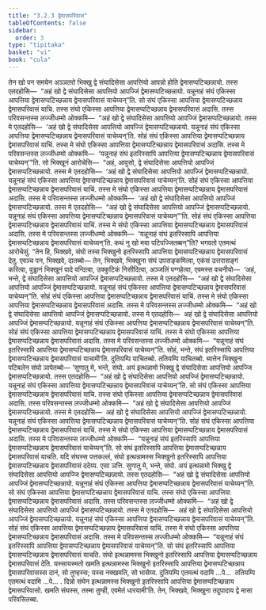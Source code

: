 ```yaml
---
title: "3.2.3 द्वेमासपरिवास"
tableOfContents: false
sidebar:
  order: 3
type: "tipitaka"
basket: "vi"
book: "cula"
---
```



<DynamicBreadcrumb />

<Division number="138" book="cula">

<Paragraph number="627" book="cula">
तेन खो पन समयेन अञ्ञतरो भिक्खु द्वे संघादिसेसा आपत्तियो आपन्नो होति द्वेमासप्पटिच्छन्नायो. तस्स एतदहोसि—  “अहं खो द्वे संघादिसेसा आपत्तियो आपज्जिं द्वेमासप्पटिच्छन्नायो. यन्नूनाहं संघं एकिस्सा आपत्तिया द्वेमासप्पटिच्छन्नाय द्वेमासपरिवासं याचेय्यन्”ति. सो संघं एकिस्सा आपत्तिया द्वेमासप्पटिच्छन्नाय द्वेमासपरिवासं याचि. तस्स संघो एकिस्सा आपत्तिया द्वेमासप्पटिच्छन्नाय द्वेमासपरिवासं अदासि. तस्स परिवसन्तस्स लज्जीधम्मो ओक्कमि—  “अहं खो द्वे संघादिसेसा आपत्तियो आपज्जिं द्वेमासप्पटिच्छन्नायो. तस्स मे एतदहोसि—  ‘अहं खो द्वे संघादिसेसा आपत्तियो आपज्जिं द्वेमासप्पटिच्छन्नायो. यन्नूनाहं संघं एकिस्सा आपत्तिया द्वेमासप्पटिच्छन्नाय द्वेमासपरिवासं याचेय्यन्’ति. सोहं संघं एकिस्सा आपत्तिया द्वेमासप्पटिच्छन्नाय द्वेमासपरिवासं याचिं. तस्स मे संघो एकिस्सा आपत्तिया द्वेमासप्पटिच्छन्नाय द्वेमासपरिवासं अदासि. तस्स मे परिवसन्तस्स लज्जीधम्मो ओक्कमि—  ‘यन्नूनाहं संघं इतरिस्सापि आपत्तिया द्वेमासप्पटिच्छन्नाय द्वेमासपरिवासं याचेय्यन्’”ति.
</Paragraph>

<Paragraph number="628" book="cula">
सो भिक्खूनं आरोचेसि—  “अहं, आवुसो, द्वे संघादिसेसा आपत्तियो आपज्जिं द्वेमासप्पटिच्छन्नायो. तस्स मे एतदहोसि—  ‘अहं खो द्वे संघादिसेसा आपत्तियो आपज्जिं द्वेमासप्पटिच्छन्नायो. यन्नूनाहं संघं एकिस्सा आपत्तिया द्वेमासप्पटिच्छन्नाय द्वेमासपरिवासं याचेय्यन्’ति. सोहं संघं एकिस्सा आपत्तिया द्वेमासप्पटिच्छन्नाय द्वेमासपरिवासं याचिं. तस्स मे संघो एकिस्सा आपत्तिया द्वेमासप्पटिच्छन्नाय द्वेमासपरिवासं अदासि. तस्स मे परिवसन्तस्स लज्जीधम्मो ओक्कमि—  ‘अहं खो द्वे संघादिसेसा आपत्तियो आपज्जिं द्वेमासप्पटिच्छन्नायो. तस्स मे एतदहोसि—  “अहं खो द्वे संघादिसेसा आपत्तियो आपज्जिं द्वेमासप्पटिच्छन्नायो. यन्नूनाहं संघं एकिस्सा आपत्तिया द्वेमासप्पटिच्छन्नाय द्वेमासपरिवासं याचेय्यन्”’ति. सोहं संघं एकिस्सा आपत्तिया द्वेमासप्पटिच्छन्नाय द्वेमासपरिवासं याचिं. तस्स मे संघो एकिस्सा आपत्तिया द्वेमासप्पटिच्छन्नाय द्वेमासपरिवासं अदासि. तस्स मे परिवसन्तस्स लज्जीधम्मो ओक्कमि—  ‘यन्नूनाहं संघं इतरिस्सापि आपत्तिया द्वेमासप्पटिच्छन्नाय द्वेमासपरिवासं याचेय्यन्’ति. कथं नु खो मया पटिपज्जितब्बन्”ति? भगवतो एतमत्थं आरोचेसुं. “तेन हि, भिक्खवे, संघो तस्स भिक्खुनो इतरिस्सापि आपत्तिया द्वेमासप्पटिच्छन्नाय द्वेमासपरिवासं देतु. एवञ्च पन, भिक्खवे, दातब्बो—
</Paragraph>

<Paragraph number="629" book="cula">
तेन, भिक्खवे, भिक्खुना संघं उपसङ्कमित्वा, एकंसं उत्तरासङ्गं करित्वा, वुड्ढानं भिक्खूनं पादे वन्दित्वा, उक्कुटिकं निसीदित्वा, अञ्जलिं पग्गहेत्वा, एवमस्स वचनीयो—  ‘अहं, भन्ते, द्वे संघादिसेसा आपत्तियो आपज्जिं द्वेमासप्पटिच्छन्नायो. तस्स मे एतदहोसि—  “अहं खो द्वे संघादिसेसा आपत्तियो आपज्जिं द्वेमासप्पटिच्छन्नायो. यन्नूनाहं संघं एकिस्सा आपत्तिया द्वेमासप्पटिच्छन्नाय द्वेमासपरिवासं याचेय्यन्”ति. सोहं संघं एकिस्सा आपत्तिया द्वेमासप्पटिच्छन्नाय द्वेमासपरिवासं याचिं. तस्स मे संघो एकिस्सा आपत्तिया द्वेमासप्पटिच्छन्नाय द्वेमासपरिवासं अदासि. तस्स मे परिवसन्तस्स लज्जीधम्मो ओक्कमि—  “अहं खो द्वे संघादिसेसा आपत्तियो आपज्जिं द्वेमासप्पटिच्छन्नायो. तस्स मे एतदहोसि—  अहं खो द्वे संघादिसेसा आपत्तियो आपज्जिं द्वेमासप्पटिच्छन्नायो. यन्नूनाहं संघं एकिस्सा आपत्तिया द्वेमासप्पटिच्छन्नाय द्वेमासपरिवासं याचेय्यन्”ति. सोहं संघं एकिस्सा आपत्तिया द्वेमासप्पटिच्छन्नाय द्वेमासपरिवासं याचिं. तस्स मे संघो एकिस्सा आपत्तिया द्वेमासप्पटिच्छन्नाय द्वेमासपरिवासं अदासि. तस्स मे परिवसन्तस्स लज्जीधम्मो ओक्कमि—  “यन्नूनाहं संघं इतरिस्सापि आपत्तिया द्वेमासप्पटिच्छन्नाय द्वेमासपरिवासं याचेय्यन्”ति. सोहं, भन्ते, संघं इतरिस्सापि आपत्तिया द्वेमासप्पटिच्छन्नाय द्वेमासपरिवासं याचामी’ति.
</Paragraph>

<Paragraph number="630" book="cula">
दुतियम्पि याचितब्बो. ततियम्पि याचितब्बो. ब्यत्तेन भिक्खुना पटिबलेन संघो ञापेतब्बो—
</Paragraph>

</Division>
<Division number="139" book="cula">

<Paragraph number="631" book="cula">
‘सुणातु मे, भन्ते, संघो. अयं इत्थन्नामो भिक्खु द्वे संघादिसेसा आपत्तियो आपज्जि द्वेमासप्पटिच्छन्नायो. तस्स एतदहोसि—  “अहं खो द्वे संघादिसेसा आपत्तियो आपज्जिं द्वेमासप्पटिच्छन्नायो. यन्नूनाहं संघं एकिस्सा आपत्तिया द्वेमासप्पटिच्छन्नाय द्वेमासपरिवासं याचेय्यन्”ति. सो संघं एकिस्सा आपत्तिया द्वेमासप्पटिच्छन्नाय द्वेमासपरिवासं याचि. तस्स संघो एकिस्सा आपत्तिया द्वेमासप्पटिच्छन्नाय द्वेमासपरिवासं अदासि. तस्स परिवसन्तस्स लज्जीधम्मो ओक्कमि—  “अहं खो द्वे संघादिसेसा आपत्तियो आपज्जिं द्वेमासप्पटिच्छन्नायो. तस्स मे एतदहोसि—  अहं खो द्वे संघादिसेसा आपत्तियो आपज्जिं द्वेमासप्पटिच्छन्नायो. यन्नूनाहं संघं एकिस्सा आपत्तिया द्वेमासप्पटिच्छन्नाय द्वेमासपरिवासं याचेय्यन्”ति. सोहं संघं एकिस्सा आपत्तिया द्वेमासप्पटिच्छन्नाय द्वेमासपरिवासं याचिं. तस्स मे संघो एकिस्सा आपत्तिया द्वेमासप्पटिच्छन्नाय द्वेमासपरिवासं अदासि. तस्स मे परिवसन्तस्स लज्जीधम्मो ओक्कमि—  “यन्नूनाहं संघं इतरिस्सापि आपत्तिया द्वेमासप्पटिच्छन्नाय द्वेमासपरिवासं याचेय्यन्”ति. सो संघं इतरिस्सापि आपत्तिया द्वेमासप्पटिच्छन्नाय द्वेमासपरिवासं याचति. यदि संघस्स पत्तकल्लं, संघो इत्थन्नामस्स भिक्खुनो इतरिस्सापि आपत्तिया द्वेमासप्पटिच्छन्नाय द्वेमासपरिवासं ददेय्य. एसा ञत्ति.
</Paragraph>

<Paragraph number="632" book="cula">
सुणातु मे, भन्ते, संघो. अयं इत्थन्नामो भिक्खु द्वे संघादिसेसा आपत्तियो आपज्जि द्वेमासप्पटिच्छन्नायो. तस्स एतदहोसि—  “अहं खो द्वे संघादिसेसा आपत्तियो आपज्जिं द्वेमासप्पटिच्छन्नायो. यन्नूनाहं संघं एकिस्सा आपत्तिया द्वेमासप्पटिच्छन्नाय द्वेमासपरिवासं याचेय्यन्”ति. सो संघं एकिस्सा आपत्तिया द्वेमासप्पटिच्छन्नाय द्वेमासपरिवासं याचि. तस्स संघो एकिस्सा आपत्तिया द्वेमासप्पटिच्छन्नाय द्वेमासपरिवासं अदासि. तस्स परिवसन्तस्स लज्जीधम्मो ओक्कमि—  “अहं खो द्वे संघादिसेसा आपत्तियो आपज्जिं द्वेमासप्पटिच्छन्नायो. तस्स मे एतदहोसि—  अहं खो द्वे संघादिसेसा आपत्तियो आपज्जिं द्वेमासप्पटिच्छन्नायो. यन्नूनाहं संघं एकिस्सा आपत्तिया द्वेमासप्पटिच्छन्नाय द्वेमासपरिवासं याचेय्यन्”ति. सोहं संघं एकिस्सा आपत्तिया द्वेमासप्पटिच्छन्नाय द्वेमासपरिवासं याचिं. तस्स मे संघो एकिस्सा आपत्तिया द्वेमासप्पटिच्छन्नाय द्वेमासपरिवासं अदासि. तस्स मे परिवसन्तस्स लज्जीधम्मो ओक्कमि—  “यन्नूनाहं संघं इतरिस्सापि आपत्तिया द्वेमासप्पटिच्छन्नाय द्वेमासपरिवासं याचेय्यन्”ति. सो संघं इतरिस्सापि आपत्तिया द्वेमासप्पटिच्छन्नाय द्वेमासपरिवासं याचति. संघो इत्थन्नामस्स भिक्खुनो इतरिस्सापि आपत्तिया द्वेमासप्पटिच्छन्नाय द्वेमासपरिवासं देति. यस्सायस्मतो खमति इत्थन्नामस्स भिक्खुनो इतरिस्सापि आपत्तिया द्वेमासप्पटिच्छन्नाय द्वेमासपरिवासस्स दानं, सो तुण्हस्स; यस्स नक्खमति, सो भासेय्य.
</Paragraph>

<Paragraph number="633" book="cula">
दुतियम्पि एतमत्थं वदामि …पे…  ततियम्पि एतमत्थं वदामि …पे… .
</Paragraph>

<Paragraph number="634" book="cula">
दिन्नो संघेन इत्थन्नामस्स भिक्खुनो इतरिस्सापि आपत्तिया द्वेमासप्पटिच्छन्नाय द्वेमासपरिवासो. खमति संघस्स, तस्मा तुण्ही, एवमेतं धारयामी’ति. तेन, भिक्खवे, भिक्खुना तदुपादाय द्वे मासा परिवसितब्बा.
</Paragraph>
</Division>